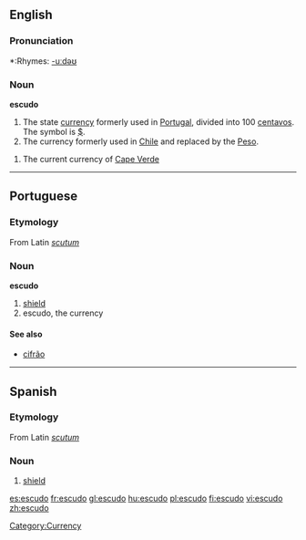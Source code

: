 ==English==

===Pronunciation===
*:Rhymes: [[Rhymes:English:-uːdəʊ|-uːdəʊ]]

===Noun===
{{wikipedia}}
'''escudo'''
# The state [[currency]] formerly used in [[Portugal]], divided into 100 [[centavos]]. The symbol is [[$]].
# The currency formerly used in [[Chile]] and replaced by the [[Peso]].
[[Category:Currency]]
# The current currency of [[Cape Verde]]

----
==Portuguese==

===Etymology===
From Latin ''[[scutum]]''

===Noun===
'''escudo'''
# [[shield]]
# escudo, the currency

====See also====
*[[cifrão]]

----
==Spanish==

===Etymology===
From Latin ''[[scutum]]''

===Noun===
{{es-noun-m}}

# [[shield]]

[[es:escudo]]
[[fr:escudo]]
[[gl:escudo]]
[[hu:escudo]]
[[pl:escudo]]
[[fi:escudo]]
[[vi:escudo]]
[[zh:escudo]]